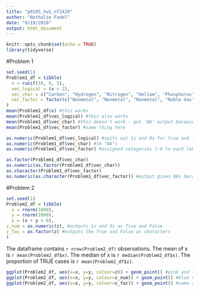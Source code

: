 ```yaml
---
title: "p8105_hw1_nf2429"
author: "Nathalie Fadel"
date: "9/19/2018"
output: html_document
---
```


```r
knitr::opts_chunk$set(echo = TRUE)
library(tidyverse)
```

#Problem 1
```r
set.seed(1)
Problem1_df = tibble(
  x = runif(10, 0, 5),
  vec_logical = (x > 2),
  vec_char = c("Carbon", "Hydrogen", "Nitrogen", "Helium", "Phosphorus", "Iodine", "Cesium", "Aluminum", "Oxygen", "Radium"),
  vec_factor = factor(c("Nonmetal", "Nonmetal", "Nonmetal", "Noble Gas", "Nonmetal", "Halogen", "Alkali Metal", "Post-transition metal", "Nonmetal", "Alkaline Earth Metal"))
) 
mean(Problem1_df$x) #this works
mean(Problem1_df$vec_logical) #this also works
mean(Problem1_df$vec_char) #this doesn't work - got 'NA' output because it's a character variable, not a numeric one
mean(Problem1_df$vec_factor) #same thing here

as.numeric(Problem1_df$vec_logical) #spits out 1s and 0s for true and false
as.numeric(Problem1_df$vec_char) #10 "NA"s
as.numeric(Problem1_df$vec_factor) #assigned categories 1-6 to each label in alphabetical order

as.factor(Problem1_df$vec_char)
as.numeric(as.factor(Problem1_df$vec_char))
as.character(Problem1_df$vec_factor)
as.numeric(as.character(Problem1_df$vec_factor)) #output gives NAs because it's a character vector
```

#Problem 2
```r
set.seed(1)
Problem2_df = tibble(
  x = rnorm(1000),
  y = rnorm(1000),
  z = (x + y > 0),
z_num = as.numeric(z), #outputs 1s and 0s as True and False
z_fac = as.factor(z) #outputs the True and False as characters
)
```

The dataframe contains `r nrow(Problem2_df)` observations. The mean of x is `r mean(Problem2_df$x)`. The median of x is `r median(Problem2_df$x)`. The proportion of TRUE cases is `r mean(Problem2_df$z)`. 

```r
ggplot(Problem2_df, aes(x=x, y=y, colour=z)) + geom_point() #pink and teal dots
ggplot(Problem2_df, aes(x=x, y=y, colour=z_num)) + geom_point() #blue color scale
ggplot(Problem2_df, aes(x=x, y=y, colour=z_fac)) + geom_point() #same as first plot
```



